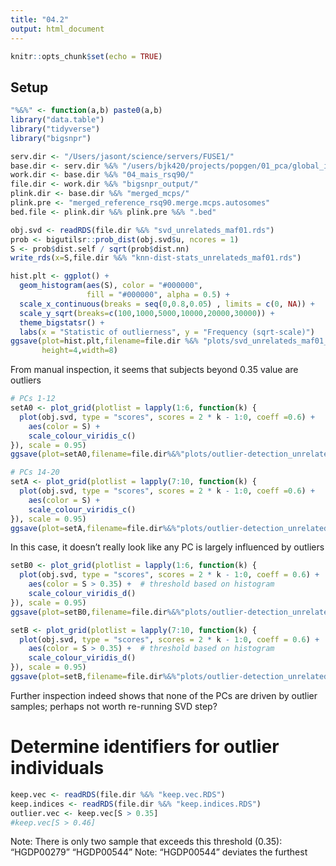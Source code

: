 ```yaml
---
title: "04.2"
output: html_document
---
```


```r
knitr::opts_chunk$set(echo = TRUE)
```

## Setup

```r

"%&%" <- function(a,b) paste0(a,b)
library("data.table")
library("tidyverse")
library("bigsnpr")

serv.dir <- "/Users/jasont/science/servers/FUSE1/"
base.dir <- serv.dir %&% "/users/bjk420/projects/popgen/01_pca/global_inmegen/imputed-topmed/"
work.dir <- base.dir %&% "04_mais_rsq90/"
file.dir <- work.dir %&% "bigsnpr_output/"
plink.dir <- base.dir %&% "merged_mcps/"
plink.pre <- "merged_reference_rsq90.merge.mcps.autosomes"
bed.file <- plink.dir %&% plink.pre %&% ".bed"

```


```r
obj.svd <- readRDS(file.dir %&% "svd_unrelateds_maf01.rds")
prob <- bigutilsr::prob_dist(obj.svd$u, ncores = 1)
S <- prob$dist.self / sqrt(prob$dist.nn)
write_rds(x=S,file.dir %&% "knn-dist-stats_unrelateds_maf01.rds")
```

```r
hist.plt <- ggplot() +
  geom_histogram(aes(S), color = "#000000",
                 fill = "#000000", alpha = 0.5) +
  scale_x_continuous(breaks = seq(0,0.8,0.05) , limits = c(0, NA)) +
  scale_y_sqrt(breaks=c(100,1000,5000,10000,20000,30000)) +
  theme_bigstatsr() +
  labs(x = "Statistic of outlierness", y = "Frequency (sqrt-scale)")
ggsave(plot=hist.plt,filename=file.dir %&% "plots/svd_unrelateds_maf01_histogram.png",
       height=4,width=8)
```

From manual inspection, it seems that subjects beyond 0.35 value are outliers

```r
# PCs 1-12
setA0 <- plot_grid(plotlist = lapply(1:6, function(k) {
  plot(obj.svd, type = "scores", scores = 2 * k - 1:0, coeff =0.6) +
    aes(color = S) +
    scale_colour_viridis_c()
}), scale = 0.95)
ggsave(plot=setA0,filename=file.dir%&%"plots/outlier-detection_unrelateds_maf01_pc1-12.png",width=8,height=5)

# PCs 14-20
setA <- plot_grid(plotlist = lapply(7:10, function(k) {
  plot(obj.svd, type = "scores", scores = 2 * k - 1:0, coeff =0.6) +
    aes(color = S) +
    scale_colour_viridis_c()
}), scale = 0.95)
ggsave(plot=setA,filename=file.dir%&%"plots/outlier-detection_unrelateds_maf01_pc13-20.png",width=8,height=5)

```

In this case, it doesn't really look like any PC is largely influenced by outliers

```r
setB0 <- plot_grid(plotlist = lapply(1:6, function(k) {
  plot(obj.svd, type = "scores", scores = 2 * k - 1:0, coeff = 0.6) +
    aes(color = S > 0.35) +  # threshold based on histogram
    scale_colour_viridis_d()
}), scale = 0.95)
ggsave(plot=setB0,filename=file.dir%&%"plots/outlier-detection_unrelateds_maf01_pc1-12_threshold-p35.png",width=8,height=5)

setB <- plot_grid(plotlist = lapply(7:10, function(k) {
  plot(obj.svd, type = "scores", scores = 2 * k - 1:0, coeff = 0.6) +
    aes(color = S > 0.35) +  # threshold based on histogram
    scale_colour_viridis_d()
}), scale = 0.95)
ggsave(plot=setB,filename=file.dir%&%"plots/outlier-detection_unrelateds_maf01_pc13-20_threshold-p35.png",width=8,height=5)
```

Further inspection indeed shows that none of the PCs are driven by outlier samples; perhaps not worth re-running SVD step?

# Determine identifiers for outlier individuals

```r
keep.vec <- readRDS(file.dir %&% "keep.vec.RDS")
keep.indices <- readRDS(file.dir %&% "keep.indices.RDS")
outlier.vec <- keep.vec[S > 0.35]
#keep.vec[S > 0.46]
```

Note: There is only two sample that exceeds this threshold (0.35):
"HGDP00279" "HGDP00544"
Note: "HGDP00544" deviates the furthest 

